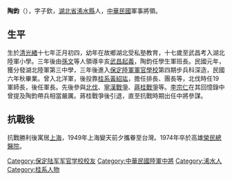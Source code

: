 {{unreferenced|time=2016-10-13T14:54:14+00:00}}
'''陶鈞'''（{{bd|1891年||1974年|}}），字子欽，[[湖北省|湖北省]][[浠水縣|浠水縣]]人，[[中華民國|中華民國]]軍事將領。
==生平==
生於[[清|清]][[光緖|光緖]]十七年正月初四，幼年在故鄉湖北受私塾教育，十七歲至武昌考入湖北陸軍小學。三年後由[[孫文|孫文]]等人領導辛亥[[武昌起義|武昌起義]]，陶鈞任學生軍班長。民國元年，獲分發湖北陸軍第三中學，三年後進入[[保定陸軍軍官學校|保定陸軍軍官學校]]第四期步兵科深造，民國六年秋畢業。曾入北洋軍，後投靠[[桂系|桂系]][[黃紹竑|黃紹竑]]，擔任排長、團長等，北伐時任19軍師長，後任軍長。先後參與[[北伐|北伐]]、[[寧漢戰爭|寧漢戰爭]]、[[蔣桂戰爭|蔣桂戰爭]]等。[[李宗仁|李宗仁]]在其回憶錄中曾提及陶鈞帶兵相當嚴厲。蔣桂戰爭後引退，直至抗戰時期出任中將參謀。
==抗戰後==
抗戰勝利後寓居[[上海|上海]]，1949年上海變天前夕攜眷至台灣。1974年卒於高雄[[榮民總醫院|榮民總醫院]]。

[[Category:保定陆军军官学校校友|Category:保定陆军军官学校校友]]
[[Category:中華民國陸軍中將|Category:中華民國陸軍中將]]
[[Category:浠水人|Category:浠水人]]
[[Category:桂系人物|Category:桂系人物]]